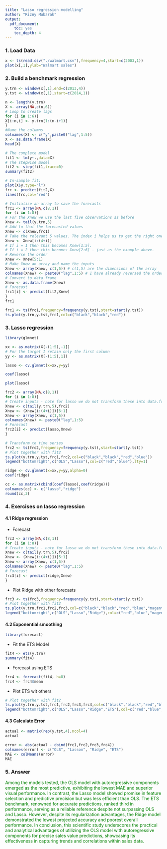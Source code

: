 ```yaml
---
title: "Lasso regression modelling"
author: "Rizny Mubarak"
output: 
  pdf_document: 
    toc: yes
    toc_depth: 4
---
```


### 1. Load Data

```r
x <- ts(read.csv("./walmart.csv"),frequency=4,start=c(2003,1))
plot(x[,1],ylab="Walmart sales")

```

### 2. Build a benchmark regression

```r
y.trn <- window(x[,1],end=c(2013,4))
y.tst <- window(x[,1],start=c(2014,1))
```

```r
n <- length(y.trn)
X <- array(NA,c(n,6))
# Loop to create lags
for (i in 1:6){
X[i:n,i] <- y.trn[1:(n-i+1)]
}
#Name the columns
colnames(X) <- c("y",paste0("lag",1:5))
X <- as.data.frame(X)
head(X)
```

```r
# The complete model
fit1 <- lm(y~.,data=X)
# The stepwise model
fit2 <- step(fit1,trace=0)
summary(fit2)
```

```r
# In-sample fit:
plot(X$y,type="l")
frc <- predict(fit2,X)
lines(frc,col="red")
```

```r
# Initialise an array to save the forecasts
frc1 <- array(NA,c(8,1))
for (i in 1:8){
# For the Xnew we use the last five observations as before
Xnew <- tail(y.trn,5)
# Add to that the forecasted values
Xnew <- c(Xnew,frc1)
# Take the relevant 5 values. The index i helps us to get the right ones
Xnew <- Xnew[i:(4+i)]
# If i = 1 then this becomes Xnew[1:5].
# If i = 2 then this becomes Xnew[2:6] - just as the example above.
# Reverse the order
Xnew <- Xnew[5:1]
# Make Xnew an array and name the inputs
Xnew <- array(Xnew, c(1,5)) # c(1,5) are the dimensions of the array
colnames(Xnew) <- paste0("lag",1:5) # I have already reversed the order
# Convert to data.frame
Xnew <- as.data.frame(Xnew)
# Forecast
frc1[i] <- predict(fit2,Xnew)
}
frc1
```

```r
frc1 <- ts(frc1,frequency=frequency(y.tst),start=start(y.tst))
ts.plot(y.trn,y.tst,frc1,col=c("black","black","red"))
```

### 3. Lasso regression

```r
library(glmnet)
```

```r
xx <- as.matrix(X[-(1:5),-1])
# For the target I retain only the first column
yy <- as.matrix(X[-(1:5),1])
```

```r
lasso <- cv.glmnet(x=xx,y=yy)
```

```r
coef(lasso)
```

```r
plot(lasso)
```

```r
frc2 <- array(NA,c(8,1))
for (i in 1:8){
# Create inputs - note for lasso we do not transform these into data.frame
Xnew <- c(tail(y.trn,5),frc2)
Xnew <- (Xnew[i:(4+i)])[5:1]
Xnew <- array(Xnew, c(1,5))
colnames(Xnew) <- paste0("lag",1:5)
# Forecast
frc2[i] <- predict(lasso,Xnew)
}
```

```r
# Transform to time series
frc2 <- ts(frc2,frequency=frequency(y.tst),start=start(y.tst))
# Plot together with fit2
ts.plot(y.trn,y.tst,frc1,frc2,col=c("black","black","red","blue"))
legend("bottomright",c("OLS","Lasso"),col=c("red","blue"),lty=1)
```

```r
ridge <- cv.glmnet(x=xx,y=yy,alpha=0)
coef(ridge)
```

```r
cc <- as.matrix(cbind(coef(lasso),coef(ridge)))
colnames(cc) <- c("lasso","ridge")
round(cc,3)
```

### 4. Exercises on lasso regression

#### 4.1 Ridge regression

-   Forecast

```r
frc3 <- array(NA,c(8,1))
for (i in 1:8){
# Create inputs - note for lasso we do not transform these into data.frame
Xnew <- c(tail(y.trn,5),frc2)
Xnew <- (Xnew[i:(4+i)])[5:1]
Xnew <- array(Xnew, c(1,5))
colnames(Xnew) <- paste0("lag",1:5)
# Forecast
frc3[i] <- predict(ridge,Xnew)
}

```

-   Plot Ridge with other forecasts

```r
frc3 <- ts(frc3,frequency=frequency(y.tst),start=start(y.tst))
# Plot together with fit2
ts.plot(y.trn,frc1,frc2,frc3,col=c("black","black","red","blue","magenta"))
legend("bottomright",c("OLS","Lasso","Ridge"),col=c("red","blue","magenta"),lty=1)
```

#### 4.2 Exponential smoothing

```r
library(forecast)
```

-   Fit the ETS Model

```r
fit4 <- ets(y.trn)
summary(fit4)
```

-   Forecast using ETS

```r
frc4 <- forecast(fit4, h=8)
frc4 <- frc4$mean
```

-   Plot ETS wit others

```r
# Plot together with fit2
ts.plot(y.trn,y.tst,frc1,frc2,frc3,frc4,col=c("black","black","red","blue","magenta","green"))
legend("bottomright",c("OLS","Lasso","Ridge","ETS"),col=c("red","blue","magenta","green"),lty=1)
```

#### 4.3 Calculate Error

```r
actual <- matrix(rep(y.tst,4),ncol=4)
actual
```

```r
error <- abs(actual - cbind(frc1,frc2,frc3,frc4))
colnames(error) <- c("OLS", "Lasson", "Ridge", "ETS")
MAE <- colMeans(error)
MAE
```

### 5. Answer

::: {style="color:green"}
Among the models tested, the OLS model with autoregressive components emerged as the most predictive, exhibiting the lowest MAE and superior visual performance. In contrast, the Lasso model showed promise in feature selection and predictive precision but was less efficient than OLS. The ETS benchmark, renowned for accurate predictions, ranked third in performance, serving as a reliable reference despite not surpassing OLS and Lasso. However, despite its regularization advantages, the Ridge model demonstrated the lowest projected accuracy and poorest overall performance. In conclusion, this scientific study underscores the practical and analytical advantages of utilizing the OLS model with autoregressive components for precise sales value predictions, showcasing its effectiveness in capturing trends and correlations within sales data.
:::
